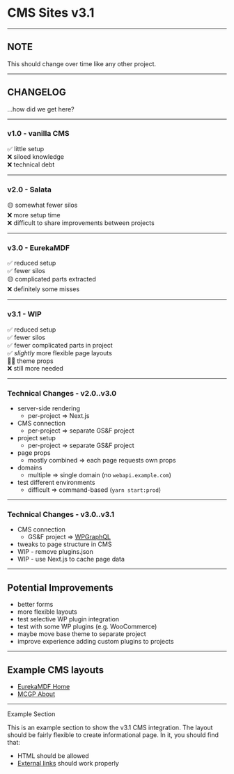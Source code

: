 

# CMS Sites v3.1

---

## NOTE

This should change over time like any other project.

---

## CHANGELOG

…how did we get here?

---

### v1.0 - vanilla CMS

✅ little setup<br />
❌ siloed knowledge<br />
❌ technical debt

---

### v2.0 - Salata

🟡 somewhat fewer silos<br />
❌ more setup time<br />
❌ difficult to share improvements between projects

---

### v3.0 - EurekaMDF

✅ reduced setup<br />
✅ fewer silos<br />
🟡 complicated parts extracted<br />
❌ definitely some misses

---

### v3.1 - WIP

✅ reduced setup<br />
✅ fewer silos<br />
✅ fewer complicated parts in project<br />
✅ _slightly_ more flexible page layouts<br />
🤷‍♂ theme props<br />
❌ still more needed

---

### Technical Changes - v2.0..v3.0

- server-side rendering
  - per-project => Next.js
- CMS connection
  - per-project => separate GS&F project
- project setup
  - per-project => separate GS&F project
- page props
  - mostly combined => each page requests own props
- domains
  - multiple => single domain (no `webapi.example.com`)
- test different environments
  - difficult => command-based (`yarn start:prod`)

---

### Technical Changes - v3.0..v3.1

- CMS connection
  - GS&F project => [WPGraphQL](https://www.wpgraphql.com/)
- tweaks to page structure in CMS
- WIP - remove plugins.json
- WIP - use Next.js to cache page data

---

## Potential Improvements

- better forms
- more flexible layouts
- test selective WP plugin integration
- test with some WP plugins (e.g. WooCommerce)
- maybe move base theme to separate project
- improve experience adding custom plugins to projects

---

## Example CMS layouts

- [EurekaMDF Home](https://dev.eurekamdf.com/wp-admin/post.php?post=281&action=edit)
- [MCGP About](https://dev-mcgp.gsandfdev.com/wp-admin/post.php?post=137&action=edit)

---

Example Section

This is an example section to show the v3.1 CMS integration. The layout should be fairly flexible to create informational page. In it, you should find that:
<ul>
 	<li>HTML should be allowed</li>
 	<li><a href="https://ddg.gg" target="_blank" rel="noopener">External links</a> should work properly</li>
</ul>
